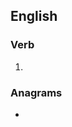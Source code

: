 ==English==

===Verb===
{{head|en|verb form}}

# {{en-past of|restate}}

===Anagrams===
* {{anagrams|en|detreats|red state|retasted|treadest}}